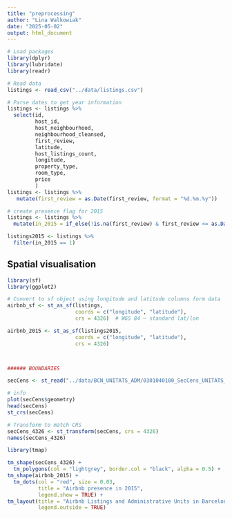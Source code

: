 ```yaml
---
title: "preprocessing"
author: "Lina Walkowiak"
date: "2025-05-02"
output: html_document
---
```

```r
# Load packages
library(dplyr)
library(lubridate)
library(readr)

# Read data
listings <- read_csv("../data/listings.csv")

# Parse dates to get year information
listings <- listings %>%
  select(id, 
         host_id, 
         host_neighbourhood, 
         neighbourhood_cleansed,
         first_review, 
         latitude, 
         host_listings_count,
         longitude, 
         property_type, 
         room_type, 
         price
         ) 
listings <- listings %>%
   mutate(first_review = as.Date(first_review, format = "%d.%m.%y"))

# create presence flag for 2015
listings <- listings %>%
  mutate(in_2015 = if_else(!is.na(first_review) & first_review <= as.Date("2015-12-31"), 1, 0))

listings2015 <- listings %>%
  filter(in_2015 == 1)
```

## Spatial visualisation 
```r
library(sf)     
library(ggplot2) 

# Convert to sf object using longitude and latitude columns form data 
airbnb_sf <- st_as_sf(listings, 
                      coords = c("longitude", "latitude"), 
                      crs = 4326)  # WGS 84 – standard lat/lon

airbnb_2015 <- st_as_sf(listings2015, 
                      coords = c("longitude", "latitude"), 
                      crs = 4326) 



###### BOUNDARIES

secCens <- st_read("../data/BCN_UNITATS_ADM/0301040100_SecCens_UNITATS_ADM.shp")

# info
plot(secCens$geometry)
head(secCens)
st_crs(secCens)

# Transform to match CRS
secCens_4326 <- st_transform(secCens, crs = 4326)
names(secCens_4326)

```

```r

library(tmap)

tm_shape(secCens_4326) +
  tm_polygons(col = "lightgrey", border.col = "black", alpha = 0.5) +
tm_shape(airbnb_2015) +
  tm_dots(col = "red", size = 0.03, 
          title = "Airbnb presence in 2015", 
          legend.show = TRUE) +
tm_layout(title = "Airbnb Listings and Administrative Units in Barcelona",
          legend.outside = TRUE)



```



